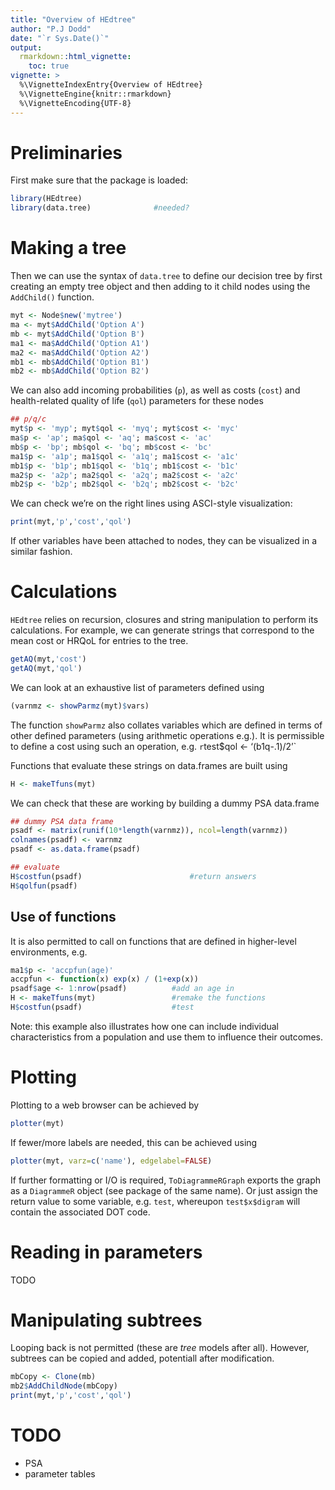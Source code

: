 ```yaml
---
title: "Overview of HEdtree"
author: "P.J Dodd"
date: "`r Sys.Date()`"
output:
  rmarkdown::html_vignette:
    toc: true
vignette: >
  %\VignetteIndexEntry{Overview of HEdtree}
  %\VignetteEngine{knitr::rmarkdown}
  %\VignetteEncoding{UTF-8}
---
```


# Preliminaries

First make sure that the package is loaded:

```r
library(HEdtree)
library(data.tree)              #needed?
```

# Making a tree

Then we can use the syntax of `data.tree` to define our decision tree by first creating an empty tree object and then adding to it child nodes using the `AddChild()` function.

```r
myt <- Node$new('mytree')
ma <- myt$AddChild('Option A')
mb <- myt$AddChild('Option B')
ma1 <- ma$AddChild('Option A1')
ma2 <- ma$AddChild('Option A2')
mb1 <- mb$AddChild('Option B1')
mb2 <- mb$AddChild('Option B2')
```

We can also add incoming probabilities (`p`), as well as costs (`cost`) and health-related quality of life (`qol`) parameters for these nodes

```r
## p/q/c
myt$p <- 'myp'; myt$qol <- 'myq'; myt$cost <- 'myc'
ma$p <- 'ap'; ma$qol <- 'aq'; ma$cost <- 'ac'
mb$p <- 'bp'; mb$qol <- 'bq'; mb$cost <- 'bc'
ma1$p <- 'a1p'; ma1$qol <- 'a1q'; ma1$cost <- 'a1c'
mb1$p <- 'b1p'; mb1$qol <- 'b1q'; mb1$cost <- 'b1c'
ma2$p <- 'a2p'; ma2$qol <- 'a2q'; ma2$cost <- 'a2c'
mb2$p <- 'b2p'; mb2$qol <- 'b2q'; mb2$cost <- 'b2c'
```

We can check we're on the right lines using ASCI-style visualization:

```r
print(myt,'p','cost','qol')
```

If other variables have been attached to nodes, they can be visualized in a similar fashion.


# Calculations

`HEdtree` relies on recursion, closures and string manipulation to perform its calculations. For example, we can generate strings that correspond to the mean cost or HRQoL for entries to the tree.

```r
getAQ(myt,'cost')
getAQ(myt,'qol')
```

We can look at an exhaustive list of parameters defined using

```r
(varnmz <- showParmz(myt)$vars)
```

The function `showParmz` also collates variables which are defined in terms of other defined parameters (using arithmetic operations e.g.). It is permissible to define a cost using such an operation, e.g. `r `test$qol <- '(b1q-.1)/2'` 

Functions that evaluate these strings on data.frames are built using

```r
H <- makeTfuns(myt) 
```

We can check that these are working by building a dummy PSA data.frame

```r
## dummy PSA data frame
psadf <- matrix(runif(10*length(varnmz)), ncol=length(varnmz))
colnames(psadf) <- varnmz
psadf <- as.data.frame(psadf)

## evaluate
H$costfun(psadf)                        #return answers
H$qolfun(psadf)
```

## Use of functions

It is also permitted to call on functions that are defined in higher-level environments, e.g.

```r
ma1$p <- 'accpfun(age)'
accpfun <- function(x) exp(x) / (1+exp(x))
psadf$age <- 1:nrow(psadf)          #add an age in 
H <- makeTfuns(myt)                 #remake the functions
H$costfun(psadf)                    #test 
```
Note: this example also illustrates how one can include individual characteristics from a population and use them to influence their outcomes.


# Plotting

Plotting to a web browser can be achieved by

```r
plotter(myt)
```

If fewer/more labels are needed, this can be achieved using

```r
plotter(myt, varz=c('name'), edgelabel=FALSE)
```

If further formatting or I/O is required, `ToDiagrammeRGraph` exports the graph as a `DiagrammeR` object (see package of the same name). Or just assign the return value to some variable, e.g. `test`, whereupon `test$x$digram` will contain the associated DOT code.

# Reading in parameters

TODO

# Manipulating subtrees


Looping back is not permitted (these are *tree* models after all). However, subtrees can be copied and added, potentiall after modification.

```r
mbCopy <- Clone(mb)
mb2$AddChildNode(mbCopy)
print(myt,'p','cost','qol')
```


# TODO

* PSA
* parameter tables




